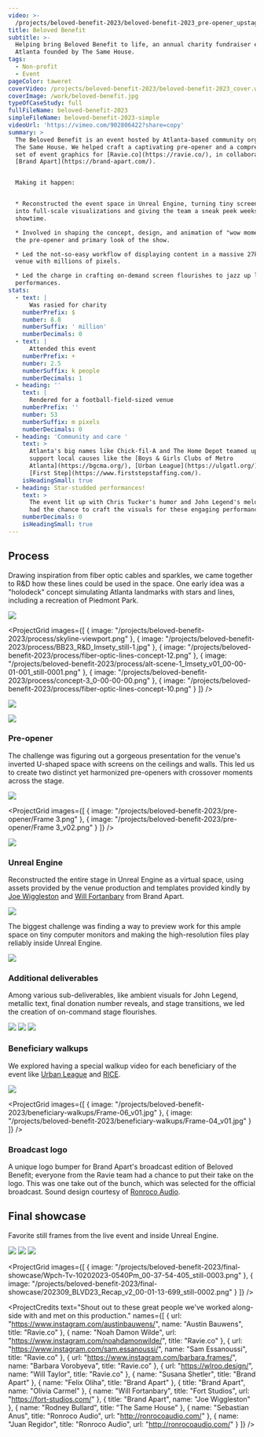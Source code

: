 ```yaml
---
video: >-
  /projects/beloved-benefit-2023/beloved-benefit-2023_pre-opener_upstage_16-9.mp4
title: Beloved Benefit
subtitle: >-
  Helping bring Beloved Benefit to life, an annual charity fundraiser event in
  Atlanta founded by The Same House.
tags:
  - Non-profit
  - Event
pageColor: taweret
coverVideo: /projects/beloved-benefit-2023/beloved-benefit-2023_cover.webm
coverImage: /work/beloved-benefit.jpg
typeOfCaseStudy: full
fullFileName: beloved-benefit-2023
simpleFileName: beloved-benefit-2023-simple
videoUrl: 'https://vimeo.com/902806422?share=copy'
summary: >
  The Beloved Benefit is an event hosted by Atlanta-based community organization
  The Same House. We helped craft a captivating pre-opener and a comprehensive
  set of event graphics for [Ravie.co](https://ravie.co/), in collaboration with
  [Brand Apart](https://brand-apart.com/).


  Making it happen:


  * Reconstructed the event space in Unreal Engine, turning tiny screen drafts
  into full-scale visualizations and giving the team a sneak peek weeks before
  showtime.

  * Involved in shaping the concept, design, and animation of "wow moments" of
  the pre-opener and primary look of the show.

  * Led the not-so-easy workflow of displaying content in a massive 27k sq. ft.
  venue with millions of pixels.

  * Led the charge in crafting on-demand screen flourishes to jazz up live
  performances.
stats:
  - text: |
      Was rasied for charity
    numberPrefix: $
    number: 8.8
    numberSuffix: ' million'
    numberDecimals: 0
  - text: |
      Attended this event
    numberPrefix: +
    number: 2.5
    numberSuffix: k people
    numberDecimals: 1
  - heading: ''
    text: |
      Rendered for a football-field-sized venue
    numberPrefix: ''
    number: 53
    numberSuffix: m pixels
    numberDecimals: 0
  - heading: 'Community and care '
    text: >
      Atlanta's big names like Chick-fil-A and The Home Depot teamed up to
      support local causes like the [Boys & Girls Clubs of Metro
      Atlanta](https://bgcma.org/), [Urban League](https://ulgatl.org/), and
      [First Step](https://www.firststepstaffing.com/).
    isHeadingSmall: true
  - heading: Star-studded performances!
    text: >
      The event lit up with Chris Tucker's humor and John Legend's melodies. I
      had the chance to craft the visuals for these engaging performances.
    numberDecimals: 0
    isHeadingSmall: true
---
```


## Process

Drawing inspiration from fiber optic cables and sparkles, we came together to R\&D how these lines could be used in the space. One early idea was a "holodeck" concept simulating Atlanta landmarks with stars and lines, including a recreation of Piedmont Park.

![](/projects/beloved-benefit-2023/process/fiber-optic-lines-peidmont-park.png)

<ProjectGrid
  images={[
    { image: "/projects/beloved-benefit-2023/process/skyline-viewport.png" },
    {
      image: "/projects/beloved-benefit-2023/process/BB23_R&D_Imsety_still-1.jpg"
    },
    {
      image:
        "/projects/beloved-benefit-2023/process/fiber-optic-lines-concept-12.png"
    },
    {
      image:
        "/projects/beloved-benefit-2023/process/alt-scene-1_Imsety_v01_00-00-01-001_still-0001.png"
    },
    { image: "/projects/beloved-benefit-2023/process/concept-3_0-00-00-00.png" },
    {
      image:
        "/projects/beloved-benefit-2023/process/fiber-optic-lines-concept-10.png"
    }
  ]}
/>

![](/projects/beloved-benefit-2023/process/alt-scene.png)

![](/projects/beloved-benefit-2023/process/image_72.png)

### Pre-opener

The challenge was figuring out a gorgeous presentation for the venue's inverted U-shaped space with screens on the ceilings and walls. This led us to create two distinct yet harmonized pre-openers with crossover moments across the stage.

![](</projects/beloved-benefit-2023/pre-opener/Scene 10.png>)

<ProjectGrid
  images={[
    { image: "/projects/beloved-benefit-2023/pre-opener/Frame 3.png" },
    { image: "/projects/beloved-benefit-2023/pre-opener/Frame 3_v02.png" }
  ]}
/>

![](</projects/beloved-benefit-2023/pre-opener/Scene 3.png>)

### Unreal Engine

Reconstructed the entire stage in Unreal Engine as a virtual space, using assets provided by the venue production and templates provided kindly by [Joe Wiggleston](https://vimeo.com/joewiggleston) and [Will Fortanbary](https://fort-studios.com/) from Brand Apart.

![](/projects/beloved-benefit-2023/unreal-engine/UnrealEditor_pCnVwUihfJ.jpg)

The biggest challenge was finding a way to preview work for this ample space on tiny computer monitors and making the high-resolution files play reliably inside Unreal Engine.

![](/projects/beloved-benefit-2023/unreal-engine/Cinema_4D_tgZjt9Gv4e.png)

### Additional deliverables

Among various sub-deliverables, like ambient visuals for John Legend, metallic text, final donation number reveals, and stage transitions, we led the creation of on-command stage flourishes.

![](/projects/beloved-benefit-2023/additional-deliverables/final-number-reveal-lines.png)
![](/projects/beloved-benefit-2023/additional-deliverables/photo-treatment-1.png)
![](/projects/beloved-benefit-2023/additional-deliverables/transition-1_Imsety_v01_00-00-01-668_still-0001.png)

### Beneficiary walkups

We explored having a special walkup video for each beneficiary of the event like [Urban League](https://ulgatl.org/) and [RICE](https://russellcenter.org/).

![](</projects/beloved-benefit-2023/beneficiary-walkups/DOWNSTAGE PORTAL WALL copy 5.png>)

<ProjectGrid
  images={[
    {
      image: "/projects/beloved-benefit-2023/beneficiary-walkups/Frame-06_v01.jpg"
    },
    {
      image: "/projects/beloved-benefit-2023/beneficiary-walkups/Frame-04_v01.jpg"
    }
  ]}
/>

### Broadcast logo

A unique logo bumper for Brand Apart's broadcast edition of Beloved Benefit; everyone from the Ravie team had a chance to put their take on the logo. This was one take out of the bunch, which was selected for the official broadcast. Sound design courtesy of [Ronroco Audio](https://ronrocoaudio.com/).

<ProjectVimeo url="https://vimeo.com/907079867?share=copy" />

## Final showcase

Favorite still frames from the live event and inside Unreal Engine.

![](/projects/beloved-benefit-2023/final-showcase/UnrealEditor_5LPUgkTWsC.jpg)
![](/projects/beloved-benefit-2023/final-showcase/UnrealEditor_W0HKaJNV0j.jpg)
![](/projects/beloved-benefit-2023/final-showcase/202309_BLVD23_Recap_v2_00-01-08-443_still-0001.png)

<ProjectGrid
  images={[
    {
      image:
        "/projects/beloved-benefit-2023/final-showcase/Wpch-Tv-10202023-0540Pm_00-37-54-405_still-0003.png"
    },
    {
      image:
        "/projects/beloved-benefit-2023/final-showcase/202309_BLVD23_Recap_v2_00-01-13-699_still-0002.png"
    }
  ]}
/>

<ProjectCredits
  text="Shout out to these great people we've worked along-side with and met on this production."
  names={[
    {
      url: "https://www.instagram.com/austinbauwens/",
      name: "Austin Bauwens",
      title: "Ravie.co"
    },
    {
      name: "Noah Damon Wilde",
      url: "https://www.instagram.com/noahdamonwilde/",
      title: "Ravie.co"
    },
    {
      url: "https://www.instagram.com/sam.essanoussi/",
      name: "Sam Essanoussi",
      title: "Ravie.co"
    },
    {
      url: "https://www.instagram.com/barbara.frames/",
      name: "Barbara Vorobyeva",
      title: "Ravie.co"
    },
    { url: "https://wlroo.design/", name: "Will Taylor", title: "Ravie.co" },
    { name: "Susana Shetler", title: "Brand Apart" },
    { name: "Felix Oliha", title: "Brand Apart" },
    { title: "Brand Apart", name: "Olivia Carmel" },
    {
      name: "Will Fortanbary",
      title: "Fort Studios",
      url: "https://fort-studios.com/"
    },
    { title: "Brand Apart", name: "Joe Wiggleston" },
    { name: "Rodney Bullard", title: "The Same House" },
    {
      name: "Sebastian Anus",
      title: "Ronroco Audio",
      url: "http://ronrocoaudio.com/"
    },
    {
      name: "Juan Regidor",
      title: "Ronroco Audio",
      url: "http://ronrocoaudio.com/"
    }
  ]}
/>
